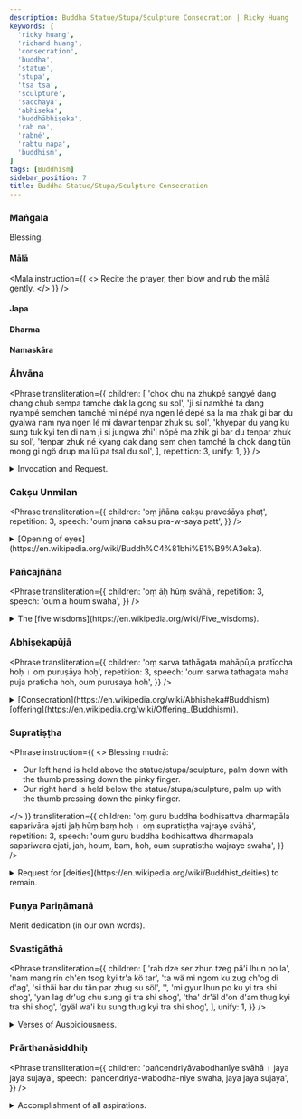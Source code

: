```yaml
---
description: Buddha Statue/Stupa/Sculpture Consecration | Ricky Huang
keywords: [
  'ricky huang',
  'richard huang',
  'consecration',
  'buddha',
  'statue',
  'stupa',
  'tsa tsa',
  'sculpture',
  'sacchaya',
  'abhiseka',
  'buddhābhiṣeka',
  'rab na',
  'rabné',
  'rabtu napa',
  'buddhism',
]
tags: [Buddhism]
sidebar_position: 7
title: Buddha Statue/Stupa/Sculpture Consecration
---
```



<Welcome />

### Maṅgala
Blessing.

#### Mālā
<Mala
  instruction={(
    <>
      Recite the prayer, then blow and rub the <Link href="https://en.wikipedia.org/wiki/Japamala">mālā</Link> gently.
    </>
  )}
/>

#### Japa
<Japa />

#### Dharma
<Dharma />

#### Namaskāra
<Namaskara />

<SaranagamanaCittotpada />
<CatvaryApramanani />
<PrajnaParamita repetition={7} />
<Sunyata />

### Āhvāna
<Phrase
  transliteration={{
    children: [
      'chok chu na zhukpé sangyé dang chang chub sempa tamché dak la gong su sol',
      'ji si namkhé ta dang nyampé semchen tamché mi népé nya ngen lé dépé sa la ma zhak gi bar du gyalwa nam nya ngen lé mi dawar tenpar zhuk su sol',
      'khyepar du yang ku sung tuk kyi ten di nam ji si jungwa zhi\'i nöpé ma zhik gi bar du tenpar zhuk su sol',
      'tenpar zhuk né kyang dak dang sem chen tamché la chok dang tün mong gi ngö drup ma lü pa tsal du sol',
    ],
    repetition: 3,
    unify: 1,
  }}
/>
<details>
  <summary>
    Invocation and Request.
  </summary>
  <div>
    > All [Buddhas](https://en.wikipedia.org/wiki/Buddhahood)
      and [Bodhisattvas](https://en.wikipedia.org/wiki/Bodhisattva)
      abiding in the ten directions, please pay attention to us!<br />
    > Until all sentient beings, as infinite as the space itself,
      are brought to the state of perfect
      [nirvāṇa](https://en.wikipedia.org/wiki/Nirvana_(Buddhism)) beyond extremes,
      may all the [victorious ones](https://en.wikipedia.org/wiki/Arihant_(Jainism))
      remain here constantly, without passing into
      [nirvāṇa](https://en.wikipedia.org/wiki/Nirvana_(Buddhism))!<br />
    > In particular, may the [victorious ones](https://en.wikipedia.org/wiki/Arihant_(Jainism))
      remain here until the [four elements](https://en.wikipedia.org/wiki/Mah%C4%81bh%C5%ABta#Buddhism)
      destroy these representations of enlightened
      [body, speech, and mind](https://en.wikipedia.org/wiki/Trikaya#Three_Vajras).<br />
    > And, as the [victorious ones](https://en.wikipedia.org/wiki/Arihant_(Jainism))
      remain here, please grant us and all other beings all the supreme
      and ordinary [siddhis](https://en.wikipedia.org/wiki/Siddhi)!

    <MultiLingual
      sanskrit={{ /*title: 'आह्वान'*/ }}
      tibetan={{
        children: [
          'ཕྱོགས་བཅུ་ན་བཞུགས་པའི་སངས་རྒྱས་དང་བྱང་ཆུབ་སེམས་དཔའ་ཐམས་ཅད་བདག་ལ་དགོངས་སུ་གསོལ',
          'ཇི་སྲིད་ནམ་མཁའི་མཐའ་དང་མཉམ་པའི་སེམས་ཅན་ཐམས་ཅད་མི་གནས་པའི་མྱ་ངན་ལས་འདས་པའི་ས་ལ་མ་བཞག་གི་བར་དུ་རྒྱལ་བ་རྣམས་མྱ་ངན་ལས་མི་འདའ་བར་བརྟན་པར་བཞུགས་སུ་གསོལ',
          'ཁྱད་པར་དུ་ཡང་སྐུ་གསུང་ཐུགས་ཀྱི་རྟེན་འདི་རྣམས་ལ་ཇི་སྲིད་འབྱུང་བ་བཞིའི་གནོད་པས་མ་ཞིག་གི་བར་དུ་བརྟན་པར་བཞུགས་སུ་གསོལ',
          'བརྟན་པར་བཞུགས་ནས་ཀྱང་བདག་དང་སེམས་ཅན་ཐམས་ཅད་ལ་མཆོག་དང་ཐུན་མོང་གི་དངོས་གྲུབ་མ་ལུས་པ་སྩལ་དུ་གསོལ',
        ],
      }}
      transliteration={{ unify: 1 }}
    />
  </div>
</details>

<PratityasamutpadaSamudayaNirodha />
<Anekajati />
<Pratityasamutpada />
<VairocanaSarvaKataDanaVidhih />
<RatnadhvajaParikrama />
<VimalaUsnisa />

### Cakṣu Unmilan
<Phrase
  transliteration={{
    children: 'oṃ jñāna cakṣu praveśāya phaṭ',
    repetition: 3,
    speech: 'oum jnana caksu pra-w-saya patt',
  }}
/>
<details>
  <summary>
    [Opening of eyes](https://en.wikipedia.org/wiki/Buddh%C4%81bhi%E1%B9%A3eka).
  </summary>
  <div>
    <MultiLingual
      sanskrit={{ children: 'ॐ ज्ञान चक्षु प्रवेशय फट्', title: 'चक्षु उन्मीलन' }}
      tibetan={{ children: 'ཨོཾ་ཛྙཱ་ན་ཙཀྵུ་པྲ་ཝེ་ཤ་ཡ་ཕཊ྄་ཀྱིས་སྤྱན་དབྱེ' }}
    />
  </div>
</details>

### Pañcajñāna
<Phrase
  transliteration={{
    children: 'oṃ āḥ hūṃ svāhā',
    repetition: 3,
    speech: 'oum a houm swaha',
  }}
/>
<details>
  <summary>
    The [five wisdoms](https://en.wikipedia.org/wiki/Five_wisdoms).
  </summary>
  <div>
    <MultiLingual
      sanskrit={{ children: 'ॐ आः हूँ स्वाहा', title: 'पञ्चज्ञान' }}
      tibetan={{ children: 'ཨོཾ་ཨཱཿཧཱུྃ་སྭཱ་ཧཱ' }}
    />
  </div>
</details>

### Abhiṣekapūjā
<Phrase
  transliteration={{
    children: 'oṃ sarva tathāgata mahāpūja pratīccha hoḥ । oṃ puruṣāya hoḥ',
    repetition: 3,
    speech: 'oum sarwa tathagata maha puja praticha hoh, oum purusaya hoh',
  }}
/>
<details>
  <summary>
    [Consecration](https://en.wikipedia.org/wiki/Abhisheka#Buddhism) [offering](https://en.wikipedia.org/wiki/Offering_(Buddhism)).
  </summary>
  <div>
    <MultiLingual
      sanskrit={{
        children: 'ॐ भगवं सर्वतथागत परमपूजा प्रतीच्छ होः । ॐ पुरुषाय होः',
        title: 'अभिषेकपूजा',
      }}
      tibetan={{ children: 'ཨོཾ་སརྦ་ཏ་ཐཱ་ག་ཏ་མ་ཧཱ་པཱུཛ་པྲ་ཏཱི་ཙྪ་ཧོཿས་མཆོད། ན་མོ་པུ་རུ་ཤ་ཡ་ཧོཿས་བསྟོད' }}
    />
  </div>
</details>

### Supratiṣṭha
<Phrase
  instruction={(
    <>
      Blessing mudrā:
      <ul>
        <li>Our left hand is held above the statue/stupa/sculpture, palm down with the thumb pressing down the pinky finger.</li>
        <li>Our right hand is held below the statue/stupa/sculpture, palm up with the thumb pressing down the pinky finger.</li>
      </ul>
    </>
  )}
  transliteration={{
    children: 'oṃ guru buddha bodhisattva dharmapāla saparivāra ejati jaḥ hūṃ baṃ hoḥ । oṃ supratiṣṭha vajraye svāhā',
    repetition: 3,
    speech: 'oum guru buddha bodhisattwa dharmapala sapariwara ejati, jah, houm, bam, hoh, oum supratistha wajraye swaha',
  }}
/>
<details>
  <summary>
    Request for [deities](https://en.wikipedia.org/wiki/Buddhist_deities) to remain.
  </summary>
  <div>
    <MultiLingual
      sanskrit={{
        children: 'ॐ गुरु बुद्ध बोधिसत्त्व धर्मपाल सपरिवार एजति जः हूं बं होः । ॐ सुप्रतिष्ठ वज्रये स्वाहा',
        title: 'सुप्रतिष्ठ',
      }}
      tibetan={{ children: 'ཨོཾ་གུ་རུ་བུདྡྷཱ་བོ་དྷི་ས་ཏྭ་དྷརྨ་པཱ་ལ་ས་པ་རི་ཝཱ་ར་ཨེ་ཧྱ་ཧི་ཛཿཧཱུྃ་བྃ་ཧོཿ། ཨོཾ་སུ་པྲ་ཏིཥྛ་བཛྲ་ཡེ་སྭཱ་ཧཱ༔' }}
    />
  </div>
</details>

### Puṇya Pariṇāmanā
Merit dedication (in our own words).

### Svastigāthā
<Phrase
  transliteration={{
    children: [
      'rab dze ser zhun tzeg pä\'i lhun po la',
      'nam mang rin ch\'en tsog kyi tr\'a kö tar',
      'ta wä mi ngom ku zug ch\'og di d\'ag',
      'si thäi bar du tän par zhug su söl',
      '',
      'mi gyur lhun po ku yi tra shi shog',
      'yan lag dr\'ug chu sung gi tra shi shog',
      'tha\' dr\'äl d\'on d\'am thug kyi tra shi shog',
      'gyäl wa\'i ku sung thug kyi tra shi shog',
    ],
    unify: 1,
  }}
/>
<details>
  <summary>
    Verses of Auspiciousness.
  </summary>
  <div>
    > Like an assortment of many types of jewels,<br />
    > Set in the [Meru](https://en.wikipedia.org/wiki/Mount_Meru)
      of layers of exquisite refined gold,<br />
    > May these supreme holy bodily forms, that we can view insatiably,<br />
    > Remain firmly until the end of existence.

    > May there be the auspiciousness of the immutable-Meru holy body.<br />
    > May there be the auspiciousness of the sixty branches of holy speech.<br />
    > May there be the auspiciousness of the limitless ultimate holy mind.<br />
    > May there be the auspiciousness of the [Conqueror](https://en.wikipedia.org/wiki/Arihant_(Jainism))'s
      holy [body, speech and mind](https://en.wikipedia.org/wiki/Trikaya#Three_Vajras).

    <MultiLingual
      sanskrit={{ /*title: 'स्वस्तिगाथा'*/ }}
      tibetan={{
        children: [
          'རབ་མཛེས་གསེར་ཞུན་བརྩེགས་པའི་ལྷུན་པོ་ལ',
          'རྣམ་མང་རིན་ཆེན་ཚོགས་ཀྱི་ཕྲ་བཀོད་ལྟར',
          'ལྟ་བས་མི་ངོམས་སྐུ་གཟུགས་མཆོག་འདི་ལ',
          'སྲིད་མཐའི་བར་དུ་བརྟན་པར་བཞུགས་སུ་གསོལ',
          '',
          'མི་འགྱུར་ལྷུན་པོ་སྐུ་ཡི་བཀྲ་ཤིས་ཤོག',
          'ཡན་ལག་དྲུག་ཅུ་གསུང་གི་བཀྲ་ཤིས་ཤོག',
          'མཐའ་བྲལ་དོན་དམ་གས་ཀི་བཀྲ་ཤིས་ཤོག',
          'རྒྱལ་བའི་སྐུ་གསུང་ཐུགས་ཀི་བཀྲ་ཤིས་ཤོག',
        ],
        title: 'བདེ་ལེགས་བཅད་པ',
      }}
      transliteration={{ unify: 1 }}
    />
  </div>
</details>

### Prārthanāsiddhiḥ
<Phrase
  transliteration={{
    children: 'pañcendriyāvabodhanīye svāhā । jaya jaya sujaya',
    speech: 'pancendriya-wabodha-niye swaha, jaya jaya sujaya',
  }}
/>
<details>
  <summary>
    Accomplishment of all aspirations.
  </summary>
  <div>
    <MultiLingual
      sanskrit={{ children: 'पञ्चेन्द्रियावबोधनीये स्वहा । जय जय सुजय', title: 'प्रार्थनासिद्धिः' }}
      tibetan={{ children: 'པཉྩནྡྲི་ཡ་ཨ་ཝ་བོ་དྷ་ན་ཡེ་སྭཱ་ཧཱ། ཛ་ཡ་ཛ་ཡ་སུ་ཛ་ཡ', title: 'སྨོན་ལམ་འགྲུབ་པའི་གཟུངས་ནི' }}
    />
  </div>
</details>
